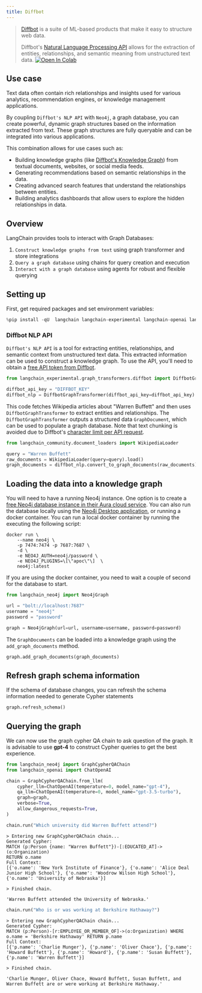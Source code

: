 ```yaml
---
title: Diffbot
---
```


>[Diffbot](https://docs.diffbot.com/docs/getting-started-with-diffbot) is a suite of ML-based products that make it easy to structure web data.
>
>Diffbot's [Natural Language Processing API](https://www.diffbot.com/products/natural-language/) allows for the extraction of entities, relationships, and semantic meaning from unstructured text data.
[![Open In Colab](https://colab.research.google.com/assets/colab-badge.svg)](https://colab.research.google.com/github/langchain-ai/langchain/blob/master/docs/docs/integrations/graphs/diffbot.ipynb)

## Use case

Text data often contain rich relationships and insights used for various analytics, recommendation engines, or knowledge management applications.

By coupling `Diffbot's NLP API` with `Neo4j`, a graph database, you can create powerful, dynamic graph structures based on the information extracted from text. These graph structures are fully queryable and can be integrated into various applications.

This combination allows for use cases such as:

* Building knowledge graphs (like [Diffbot's Knowledge Graph](https://www.diffbot.com/products/knowledge-graph/)) from textual documents, websites, or social media feeds.
* Generating recommendations based on semantic relationships in the data.
* Creating advanced search features that understand the relationships between entities.
* Building analytics dashboards that allow users to explore the hidden relationships in data.

## Overview

LangChain provides tools to interact with Graph Databases:

1. `Construct knowledge graphs from text` using graph transformer and store integrations
2. `Query a graph database` using chains for query creation and execution
3. `Interact with a graph database` using agents for robust and flexible querying

## Setting up

First, get required packages and set environment variables:

```python
%pip install -qU  langchain langchain-experimental langchain-openai langchain-neo4j neo4j wikipedia
```

### Diffbot NLP API

`Diffbot's NLP API` is a tool for extracting entities, relationships, and semantic context from unstructured text data.
This extracted information can be used to construct a knowledge graph.
To use the API, you'll need to obtain a [free API token from Diffbot](https://app.diffbot.com/get-started/).

```python
from langchain_experimental.graph_transformers.diffbot import DiffbotGraphTransformer

diffbot_api_key = "DIFFBOT_KEY"
diffbot_nlp = DiffbotGraphTransformer(diffbot_api_key=diffbot_api_key)
```

This code fetches Wikipedia articles about "Warren Buffett" and then uses `DiffbotGraphTransformer` to extract entities and relationships.
The `DiffbotGraphTransformer` outputs a structured data `GraphDocument`, which can be used to populate a graph database.
Note that text chunking is avoided due to Diffbot's [character limit per API request](https://docs.diffbot.com/reference/introduction-to-natural-language-api).

```python
from langchain_community.document_loaders import WikipediaLoader

query = "Warren Buffett"
raw_documents = WikipediaLoader(query=query).load()
graph_documents = diffbot_nlp.convert_to_graph_documents(raw_documents)
```

## Loading the data into a knowledge graph

You will need to have a running Neo4j instance. One option is to create a [free Neo4j database instance in their Aura cloud service](https://neo4j.com/cloud/platform/aura-graph-database/). You can also run the database locally using the [Neo4j Desktop application](https://neo4j.com/download/), or running a docker container. You can run a local docker container by running the executing the following script:

```
docker run \
    --name neo4j \
    -p 7474:7474 -p 7687:7687 \
    -d \
    -e NEO4J_AUTH=neo4j/password \
    -e NEO4J_PLUGINS=\[\"apoc\"\]  \
    neo4j:latest
```

If you are using the docker container, you need to wait a couple of second for the database to start.

```python
from langchain_neo4j import Neo4jGraph

url = "bolt://localhost:7687"
username = "neo4j"
password = "password"

graph = Neo4jGraph(url=url, username=username, password=password)
```

The `GraphDocuments` can be loaded into a knowledge graph using the `add_graph_documents` method.

```python
graph.add_graph_documents(graph_documents)
```

## Refresh graph schema information

If the schema of database changes, you can refresh the schema information needed to generate Cypher statements

```python
graph.refresh_schema()
```

## Querying the graph

We can now use the graph cypher QA chain to ask question of the graph. It is advisable to use **gpt-4** to construct Cypher queries to get the best experience.

```python
from langchain_neo4j import GraphCypherQAChain
from langchain_openai import ChatOpenAI

chain = GraphCypherQAChain.from_llm(
    cypher_llm=ChatOpenAI(temperature=0, model_name="gpt-4"),
    qa_llm=ChatOpenAI(temperature=0, model_name="gpt-3.5-turbo"),
    graph=graph,
    verbose=True,
    allow_dangerous_requests=True,
)
```

```python
chain.run("Which university did Warren Buffett attend?")
```

```output
> Entering new GraphCypherQAChain chain...
Generated Cypher:
MATCH (p:Person {name: "Warren Buffett"})-[:EDUCATED_AT]->(o:Organization)
RETURN o.name
Full Context:
[{'o.name': 'New York Institute of Finance'}, {'o.name': 'Alice Deal Junior High School'}, {'o.name': 'Woodrow Wilson High School'}, {'o.name': 'University of Nebraska'}]

> Finished chain.
```

```output
'Warren Buffett attended the University of Nebraska.'
```

```python
chain.run("Who is or was working at Berkshire Hathaway?")
```

```output
> Entering new GraphCypherQAChain chain...
Generated Cypher:
MATCH (p:Person)-[r:EMPLOYEE_OR_MEMBER_OF]->(o:Organization) WHERE o.name = 'Berkshire Hathaway' RETURN p.name
Full Context:
[{'p.name': 'Charlie Munger'}, {'p.name': 'Oliver Chace'}, {'p.name': 'Howard Buffett'}, {'p.name': 'Howard'}, {'p.name': 'Susan Buffett'}, {'p.name': 'Warren Buffett'}]

> Finished chain.
```

```output
'Charlie Munger, Oliver Chace, Howard Buffett, Susan Buffett, and Warren Buffett are or were working at Berkshire Hathaway.'
```

```python

```
